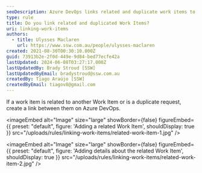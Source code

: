 ```yaml
---
seoDescription: Azure DevOps links related and duplicate work items to streamline workflows and reduce duplicated efforts.
type: rule
title: Do you link related and duplicated Work Items?
uri: linking-work-items
authors:
  - title: Ulysses Maclaren
    url: https://www.ssw.com.au/people/ulysses-maclaren
created: 2021-08-30T00:30:10.000Z
guid: 73913b2e-2f0d-449e-9d84-bed77ecfe42a
lastUpdated: 2024-06-08T03:27:17.000Z
lastUpdatedBy: Brady Stroud [SSW]
lastUpdatedByEmail: bradystroud@ssw.com.au
createdBy: Tiago Araújo [SSW]
createdByEmail: tiagov8@gmail.com
---
```


If a work item is related to another Work Item or is a duplicate request, create a link between them on Azure DevOps.

<imageEmbed
  alt="Image"
  size="large"
  showBorder={false}
  figureEmbed={{
    preset: "default",
    figure: 'Adding a related Work Item',
    shouldDisplay: true
  }}
  src="/uploads/rules/linking-work-items/related-work-item-1.jpg"
/>


<imageEmbed
  alt="Image"
  size="large"
  showBorder={false}
  figureEmbed={{
    preset: "default",
    figure: 'Adding details about the related Work Item',
    shouldDisplay: true
  }}
  src="/uploads/rules/linking-work-items/related-work-item-2.jpg"
/>

